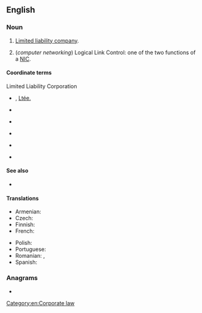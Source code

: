 ==English==
{{wikipedia}}

===Noun===
{{en-noun}}

# {{lb|en|business|legal}} [[limited liability company|Limited liability company]].
# (''computer networking'') Logical Link Control: one of the two functions of a [[NIC]].

====Coordinate terms====
; Limited Liability Corporation
* {{sense|Canada}} {{l|en|Ltd.}} {{qualifier|English}}, [[Ltée.]] {{qualifier|French}}
* {{sense|Germany}} {{l|en|GmbH}} {{qualifier|German}}
* {{sense|Italy}} {{l|en|SpA}} {{qualifier|Italian}}
* {{sense|Netherlands}} {{l|en|N.V.}} {{qualifier|Dutch}}
* {{sense|UK}} {{l|en|PLC}} {{qualifier|English}}
* {{sense|USA}} {{l|en|Inc.}} {{qualifier|English}}

====See also====
* {{l|en|Co.}}

====Translations====
{{trans-top|Limited Liability Company}}
* Armenian: {{t|hy|ՍՊԸ}}
* Czech: {{t|cs|s r.o.}}
* Finnish: {{t|fi|Oy}}
* French: {{t|fr|S.A.R.L.}}
{{trans-mid}}
* Polish: {{t+|pl|sp. z o.o.}}
* Portuguese: {{t|pt|Ltda.}}<!-- [[Limitada]] -->
* Romanian: {{t|ro|SRL}}, {{t|ro|S.R.L.}}
* Spanish: {{t|es|SRL}}
{{trans-bottom}}

===Anagrams===
* {{l|en|CLL}}

[[Category:en:Corporate law]]